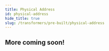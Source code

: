 ```yaml
---
title: Physical Address
id: physical-address
hide_title: true
slug: /transformers/pre-built/physical-address
---
```



<DocPageHeader
  title="Physical Address"
  subtitle="Neosync is an open-source, developer-first product that allows you to create anonymized, secure test data that you can sync across all of your environments for high quality local, stage and CI testing."
/>

## More coming soon!
